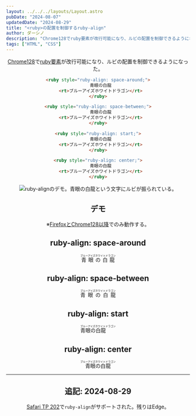 ```yaml
---
layout: ../../../layouts/Layout.astro
pubDate: "2024-08-07"
updatedDate: "2024-08-29"
title: "<ruby>の配置を制御するruby-align"
author: ダーシノ
description: "Chrome128でruby要素が改行可能になり、ルビの配置を制御できるようになった。"
tags: ["HTML", "CSS"]
---
```



<Header {...frontmatter} />

[Chrome128](https://developer.chrome.com/blog/line-breakable-ruby)で[ruby要素](https://developer.mozilla.org/ja/docs/Web/HTML/Element/ruby)が改行可能になり、ルビの配置を制御できるようになった。

```html
<ruby style="ruby-align: space-around;">
  青眼の白龍
  <rt>ブルーアイズホワイトドラゴン</rt>
</ruby>

<ruby style="ruby-align: space-between;">
  青眼の白龍
  <rt>ブルーアイズホワイトドラゴン</rt>
</ruby>

<ruby style="ruby-align: start;">
  青眼の白龍
  <rt>ブルーアイズホワイトドラゴン</rt>
</ruby>

<ruby style="ruby-align: center;">
  青眼の白龍
  <rt>ブルーアイズホワイトドラゴン</rt>
</ruby>
```

![ruby-alignのデモ。青眼の白龍という文字にルビが振られている。](./ruby-align.png)

## デモ

※[FirefoxとChrome128以降](https://caniuse.com/mdn-css_properties_ruby-align)でのみ動作する。

<section>
  <h2>ruby-align: space-around</h2>
  <ruby style="ruby-align: space-around;">
    <rb>青眼の白龍</rb>
    <rt>ブルーアイズホワイトドラゴン</rt>
  </ruby>
</section>

<section>
  <h2>ruby-align: space-between</h2>
  <ruby style="ruby-align: space-between;">
    <rb>青眼の白龍</rb>
    <rt>ブルーアイズホワイトドラゴン</rt>
  </ruby>
</section>

<section>
  <h2>ruby-align: start</h2>
  <ruby style="ruby-align: start;">
    <rb>青眼の白龍</rb>
    <rt>ブルーアイズホワイトドラゴン</rt>
  </ruby>
</section>

<section>
  <h2>ruby-align: center</h2>
  <ruby style="ruby-align: center;">
    <rb>青眼の白龍</rb>
    <rt>ブルーアイズホワイトドラゴン</rt>
  </ruby>
</section>

---

## 追記: 2024-08-29

[Safari TP 202](https://webkit.org/blog/15798/release-notes-for-safari-technology-preview-202/)で`ruby-align`がサポートされた。残りはEdge。
